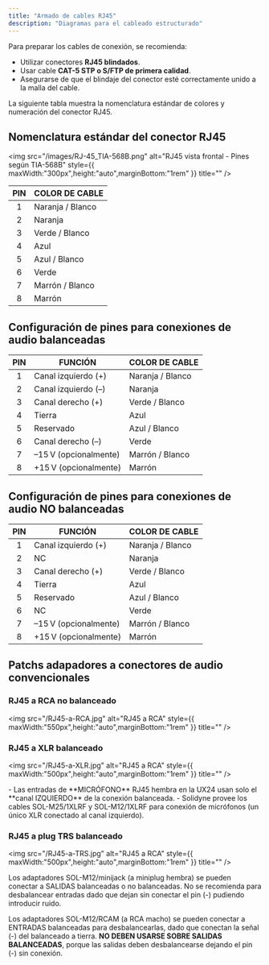 ```yaml
---
title: "Armado de cables RJ45"
description: "Diagramas para el cableado estructurado"
---
```


Para preparar los cables de conexión, se recomienda:

- Utilizar conectores **RJ45 blindados**.
- Usar cable **CAT-5 STP o S/FTP de primera calidad**.
- Asegurarse de que el blindaje del conector esté correctamente unido a la malla del cable.

La siguiente tabla muestra la nomenclatura estándar de colores y numeración del conector RJ45.

## Nomenclatura estándar del conector RJ45

<img
  src="/images/RJ-45_TIA-568B.png"
  alt="RJ45 vista frontal - Pines según TIA-568B"
  style={{ maxWidth:"300px",height:"auto",marginBottom:"1rem" }}
  title=""
/>

| **PIN** | **COLOR DE CABLE** |
| :-----: | ------------------ |
| 1       | Naranja / Blanco   |
| 2       | Naranja            |
| 3       | Verde / Blanco     |
| 4       | Azul               |
| 5       | Azul / Blanco      |
| 6       | Verde              |
| 7       | Marrón / Blanco    |
| 8       | Marrón             |

## Configuración de pines para conexiones de audio balanceadas

| **PIN** | **FUNCIÓN**            | **COLOR DE CABLE** |
| :-----: | ---------------------- | ------------------ |
| 1       | Canal izquierdo (\+)   | Naranja / Blanco   |
| 2       | Canal izquierdo (–)    | Naranja            |
| 3       | Canal derecho (\+)     | Verde / Blanco     |
| 4       | Tierra                 | Azul               |
| 5       | Reservado              | Azul / Blanco      |
| 6       | Canal derecho (–)      | Verde              |
| 7       | –15 V (opcionalmente)  | Marrón / Blanco    |
| 8       | \+15 V (opcionalmente) | Marrón             |

## Configuración de pines para conexiones de audio NO balanceadas

| **PIN** | **FUNCIÓN**            | **COLOR DE CABLE** |
| :-----: | ---------------------- | ------------------ |
| 1       | Canal izquierdo (\+)   | Naranja / Blanco   |
| 2       | NC                     | Naranja            |
| 3       | Canal derecho (\+)     | Verde / Blanco     |
| 4       | Tierra                 | Azul               |
| 5       | Reservado              | Azul / Blanco      |
| 6       | NC                     | Verde              |
| 7       | –15 V (opcionalmente)  | Marrón / Blanco    |
| 8       | \+15 V (opcionalmente) | Marrón             |

## Patchs adapadores a conectores de audio convencionales

### RJ45 a RCA no balanceado

<img
  src="/RJ45-a-RCA.jpg"
  alt="RJ45 a RCA"
  style={{ maxWidth:"550px",height:"auto",marginBottom:"1rem" }}
  title=""
/>

### RJ45 a XLR balanceado

<img
  src="/RJ45-a-XLR.jpg"
  alt="RJ45 a RCA"
  style={{ maxWidth:"500px",height:"auto",marginBottom:"1rem" }}
  title=""
/>

<Info>
  - Las entradas de **MICRÓFONO** RJ45 hembra en la UX24 usan solo el **canal IZQUIERDO** de la conexión balanceada.
  - Solidyne provee los cables SOL-M25/1XLRF y SOL-M12/1XLRF para conexión de micrófonos (un único XLR conectado al canal izquierdo).
</Info>

### RJ45 a plug TRS balanceado

<img
  src="/RJ45-a-TRS.jpg"
  alt="RJ45 a RCA"
  style={{ maxWidth:"500px",height:"auto",marginBottom:"1rem" }}
  title=""
/>

<Warning>
  Los adaptadores SOL-M12/minijack (a miniplug hembra) se pueden conectar a SALIDAS balanceadas o no balanceadas. No se recomienda para desbalancear entradas dado que dejan sin conectar el pin (-) pudiendo introducir ruido.

  Los adaptadores SOL-M12/RCAM (a RCA macho) se pueden conectar a ENTRADAS balanceadas para desbalancearlas, dado que conectan la señal (-) del balanceado a tierra. **NO DEBEN USARSE SOBRE SALIDAS BALANCEADAS**, porque las salidas deben desbalancearse dejando el pin (-) sin conexión.
</Warning>